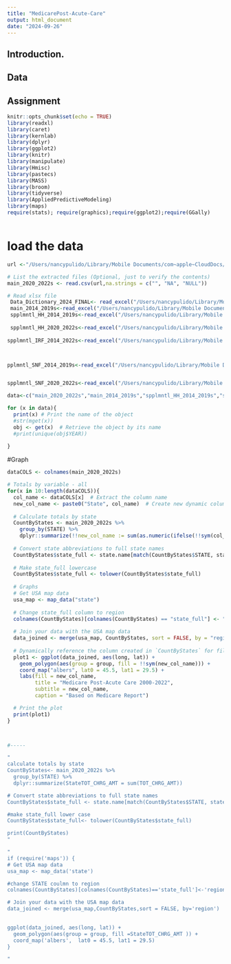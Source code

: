 ```yaml
---
title: "MedicarePost-Acute-Care"
output: html_document
date: "2024-09-26"
---
```


## Introduction.
## Data
## Assignment

```r
knitr::opts_chunk$set(echo = TRUE)
library(readxl)
library(caret)
library(kernlab)
library(dplyr)
library(ggplot2)
library(knitr)
library(manipulate)
library(Hmisc)
library(pastecs)
library(MASS)
library(broom)
library(tidyverse)
library(AppliedPredictiveModeling)
library(maps)
require(stats); require(graphics);require(ggplot2);require(GGally)



```
# load the data 
```r
url <-"/Users/nancypulido/Library/Mobile Documents/com~apple~CloudDocs/medicalDataAnalysis/MedicarePost-Acute-Care/MedicarePost-Acute-Care/Medicare Post-Acute Care and Hospice - by Geography & Provider/2022/ry2024_pacpuf_main_2020_2022s.csv"

# List the extracted files (Optional, just to verify the contents)
main_2020_2022s <- read.csv(url,na.strings = c("", "NA", "NULL"))

# Read xlsx file
 Data_Dictionary_2024_FINAL<- read_excel("/Users/nancypulido/Library/Mobile Documents/com~apple~CloudDocs/medicalDataAnalysis/MedicarePost-Acute-Care/MedicarePost-Acute-Care/Medicare Post-Acute Care and Hospice - by Geography & Provider/2022/MUP_PAC_RY24_Data_Dictionary_2024_FINAL.xlsx")
 main_2014_2019s<-read_excel("/Users/nancypulido/Library/Mobile Documents/com~apple~CloudDocs/medicalDataAnalysis/MedicarePost-Acute-Care/MedicarePost-Acute-Care/Medicare Post-Acute Care and Hospice - by Geography & Provider/2022/ry2024_pacpuf_main_2014_2019s.xlsx")
 spplmntl_HH_2014_2019s<-read_excel("/Users/nancypulido/Library/Mobile Documents/com~apple~CloudDocs/medicalDataAnalysis/MedicarePost-Acute-Care/MedicarePost-Acute-Care/Medicare Post-Acute Care and Hospice - by Geography & Provider/2022/ry2024_pacpuf_spplmntl_HH_2014_2019s.xlsx")
 
 spplmntl_HH_2020_2022s<-read_excel("/Users/nancypulido/Library/Mobile Documents/com~apple~CloudDocs/medicalDataAnalysis/MedicarePost-Acute-Care/MedicarePost-Acute-Care/Medicare Post-Acute Care and Hospice - by Geography & Provider/2022/ry2024_pacpuf_spplmntl_HH_2020_2022s.xlsx")
 
spplmntl_IRF_2014_2022s<-read_excel("/Users/nancypulido/Library/Mobile Documents/com~apple~CloudDocs/medicalDataAnalysis/MedicarePost-Acute-Care/MedicarePost-Acute-Care/Medicare Post-Acute Care and Hospice - by Geography & Provider/2022/ry2024_pacpuf_spplmntl_IRF_2014_2022s.xlsx")



pplmntl_SNF_2014_2019s<-read_excel("/Users/nancypulido/Library/Mobile Documents/com~apple~CloudDocs/medicalDataAnalysis/MedicarePost-Acute-Care/MedicarePost-Acute-Care/Medicare Post-Acute Care and Hospice - by Geography & Provider/2022/ry2024_pacpuf_spplmntl_SNF_2014_2019s.xlsx")


spplmntl_SNF_2020_2022s<-read_excel("/Users/nancypulido/Library/Mobile Documents/com~apple~CloudDocs/medicalDataAnalysis/MedicarePost-Acute-Care/MedicarePost-Acute-Care/Medicare Post-Acute Care and Hospice - by Geography & Provider/2022/ry2024_pacpuf_spplmntl_SNF_2020_2022s.xlsx")

data<-c("main_2020_2022s","main_2014_2019s","spplmntl_HH_2014_2019s","spplmntl_HH_2020_2022s","spplmntl_IRF_2014_2022s","spplmntl_IRF_2014_2022s","pplmntl_SNF_2014_2019s")

```

```r

for (x in data){
  print(x) # Print the name of the object
  #str(mget(x))
  obj <- get(x)  # Retrieve the object by its name
  #print(unique(obj$YEAR))
  
}

```
#Graph
```r
dataCOLS <- colnames(main_2020_2022s)

# Totals by variable - all 
for(x in 10:length(dataCOLS)){
  col_name <- dataCOLS[x]  # Extract the column name
  new_col_name <- paste0("State", col_name)  # Create new dynamic column name
  
  # Calculate totals by state 
  CountByStates <- main_2020_2022s %>% 
    group_by(STATE) %>%
    dplyr::summarize(!!new_col_name := sum(as.numeric(ifelse(!!sym(col_name) == "N/A", 0, !!sym(col_name))), na.rm = TRUE))
  
  # Convert state abbreviations to full state names
  CountByStates$state_full <- state.name[match(CountByStates$STATE, state.abb)]
  
  # Make state_full lowercase
  CountByStates$state_full <- tolower(CountByStates$state_full)
  
  # Graphs
  # Get USA map data
  usa_map <- map_data("state")
  
  # Change state_full column to region
  colnames(CountByStates)[colnames(CountByStates) == "state_full"] <- "region"
  
  # Join your data with the USA map data
  data_joined <- merge(usa_map, CountByStates, sort = FALSE, by = "region")
  
  # Dynamically reference the column created in `CountByStates` for fill
  plot1 <- ggplot(data_joined, aes(long, lat)) +
    geom_polygon(aes(group = group, fill = !!sym(new_col_name))) +
    coord_map("albers", lat0 = 45.5, lat1 = 29.5) +
    labs(fill = new_col_name, 
         title = "Medicare Post-Acute Care 2000-2022",
         subtitle = new_col_name,
         caption = "Based on Medicare Report")  

  # Print the plot
  print(plot1)
}



#-----

"
calculate totals by state 
CountByStates<- main_2020_2022s %>% 
  group_by(STATE) %>%
  dplyr::summarize(StateTOT_CHRG_AMT = sum(TOT_CHRG_AMT))

# Convert state abbreviations to full state names
CountByStates$state_full <- state.name[match(CountByStates$STATE, state.abb)]

#make state_full lower case 
CountByStates$state_full<- tolower(CountByStates$state_full)

print(CountByStates)
"

```

```r
"
if (require('maps')) {
# Get USA map data
usa_map <- map_data('state')

#change STATE coulmn to region
colnames(CountByStates)[colnames(CountByStates)=='state_full']<-'region'

# Join your data with the USA map data
data_joined <- merge(usa_map,CountByStates,sort = FALSE, by='region')
  

ggplot(data_joined, aes(long, lat)) +
  geom_polygon(aes(group = group, fill =StateTOT_CHRG_AMT )) +
  coord_map('albers',  lat0 = 45.5, lat1 = 29.5)
}

"

```

